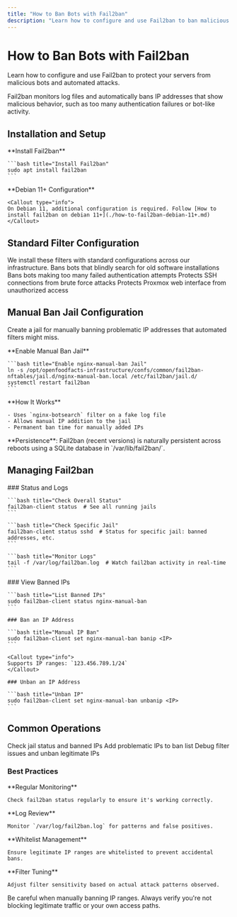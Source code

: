 ```yaml
---
title: "How to Ban Bots with Fail2ban"
description: "Learn how to configure and use Fail2ban to ban malicious bots from your servers. This guide covers installing Fail2ban, setting up various filters, creating a manual ban jail, and managing banned IP addresses."
---
```



# How to Ban Bots with Fail2ban

Learn how to configure and use Fail2ban to protect your servers from malicious bots and automated attacks.

<Callout type="info">
Fail2ban monitors log files and automatically bans IP addresses that show malicious behavior, such as too many authentication failures or bot-like activity.
</Callout>

## Installation and Setup

<Steps>
  <Step>
    **Install Fail2ban**
    
    ```bash title="Install Fail2ban"
    sudo apt install fail2ban
    ```
  </Step>
  
  <Step>
    **Debian 11+ Configuration**
    
    <Callout type="info">
    On Debian 11, additional configuration is required. Follow [How to install fail2ban on debian 11+](./how-to-fail2ban-debian-11+.md)
    </Callout>
  </Step>
</Steps>

## Standard Filter Configuration

<Callout type="info">
We install these filters with standard configurations across our infrastructure.
</Callout>

<Cards>
  <Card title="nginx-botsearch" href="#standard-filters">
    Bans bots that blindly search for old software installations
  </Card>
  <Card title="nginx-http-auth" href="#standard-filters">
    Bans bots making too many failed authentication attempts
  </Card>
  <Card title="sshd" href="#standard-filters">
    Protects SSH connections from brute force attacks
  </Card>
  <Card title="proxmox_ui" href="#standard-filters">
    Protects Proxmox web interface from unauthorized access
  </Card>
</Cards>

## Manual Ban Jail Configuration

Create a jail for manually banning problematic IP addresses that automated filters might miss.

<Steps>
  <Step>
    **Enable Manual Ban Jail**
    
    ```bash title="Enable nginx-manual-ban Jail"
    ln -s /opt/openfoodfacts-infrastructure/confs/common/fail2ban-nftables/jail.d/nginx-manual-ban.local /etc/fail2ban/jail.d/
    systemctl restart fail2ban
    ```
  </Step>
  
  <Step>
    **How It Works**
    
    - Uses `nginx-botsearch` filter on a fake log file
    - Allows manual IP addition to the jail
    - Permanent ban time for manually added IPs
  </Step>
</Steps>

<Callout type="info">
**Persistence**: Fail2ban (recent versions) is naturally persistent across reboots using a SQLite database in `/var/lib/fail2ban/`.
</Callout>

## Managing Fail2ban

<Tabs>
  <Tab value="status" label="Status & Monitoring">
    ### Status and Logs
    
    ```bash title="Check Overall Status"
    fail2ban-client status  # See all running jails
    ```
    
    ```bash title="Check Specific Jail"
    fail2ban-client status sshd  # Status for specific jail: banned addresses, etc.
    ```
    
    ```bash title="Monitor Logs"
    tail -f /var/log/fail2ban.log  # Watch fail2ban activity in real-time
    ```
  </Tab>
  
  <Tab value="management" label="IP Management">
    ### View Banned IPs
    
    ```bash title="List Banned IPs"
    sudo fail2ban-client status nginx-manual-ban
    ```
    
    ### Ban an IP Address
    
    ```bash title="Manual IP Ban"
    sudo fail2ban-client set nginx-manual-ban banip <IP>
    ```
    
    <Callout type="info">
    Supports IP ranges: `123.456.789.1/24`
    </Callout>
    
    ### Unban an IP Address
    
    ```bash title="Unban IP"
    sudo fail2ban-client set nginx-manual-ban unbanip <IP>
    ```
  </Tab>
</Tabs>

## Common Operations

<Cards>
  <Card title="Monitor Activity" href="#monitoring">
    Check jail status and banned IPs
  </Card>
  <Card title="Manual Bans" href="#manual-management">
    Add problematic IPs to ban list
  </Card>
  <Card title="Troubleshooting" href="#troubleshooting">
    Debug filter issues and unban legitimate IPs
  </Card>
</Cards>

### Best Practices

<Steps>
  <Step>
    **Regular Monitoring**
    
    Check fail2ban status regularly to ensure it's working correctly.
  </Step>
  
  <Step>
    **Log Review**
    
    Monitor `/var/log/fail2ban.log` for patterns and false positives.
  </Step>
  
  <Step>
    **Whitelist Management**
    
    Ensure legitimate IP ranges are whitelisted to prevent accidental bans.
  </Step>
  
  <Step>
    **Filter Tuning**
    
    Adjust filter sensitivity based on actual attack patterns observed.
  </Step>
</Steps>

<Callout type="warning">
Be careful when manually banning IP ranges. Always verify you're not blocking legitimate traffic or your own access paths.
</Callout>
